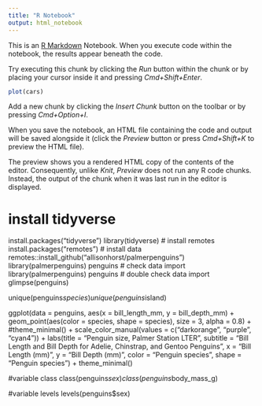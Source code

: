 ```yaml
---
title: "R Notebook"
output: html_notebook
---
```


This is an [R Markdown](http://rmarkdown.rstudio.com) Notebook. When you execute code within the notebook, the results appear beneath the code. 

Try executing this chunk by clicking the *Run* button within the chunk or by placing your cursor inside it and pressing *Cmd+Shift+Enter*. 

```r
plot(cars)
```

Add a new chunk by clicking the *Insert Chunk* button on the toolbar or by pressing *Cmd+Option+I*.

When you save the notebook, an HTML file containing the code and output will be saved alongside it (click the *Preview* button or press *Cmd+Shift+K* to preview the HTML file). 

The preview shows you a rendered HTML copy of the contents of the editor. Consequently, unlike *Knit*, *Preview* does not run any R code chunks. Instead, the output of the chunk when it was last run in the editor is displayed.

# install tidyverse
install.packages("tidyverse")
library(tidyverse)
# install remotes
install.packages("remotes")
# install data
remotes::install_github("allisonhorst/palmerpenguins")
library(palmerpenguins)
penguins
# check data import
library(palmerpenguins)
penguins
# double check data import
glimpse(penguins)

unique(penguins$species)
unique(penguins$island)

ggplot(data = penguins, 
aes(x = bill_length_mm, y = bill_depth_mm) +
geom_point(aes(color = species, shape = species),
size = 3, alpha = 0.8) + 
#theme_minimal() +
scale_color_manual(values = c("darkorange", "purple", "cyan4")) +
labs(title = "Penguin size, Palmer Station LTER",
subtitle = "Bill Length and Bill Depth for Adelie, Chinstrap, and Gentoo Penguins",
x = "Bill Length (mm)",
y = "Bill Depth (mm)",
color = "Penguin species",
shape = "Penguin species") +
theme_minimal()

#variable class
class(penguins$sex)
class(penguins$body_mass_g)

#variable levels
levels(penguins$sex)